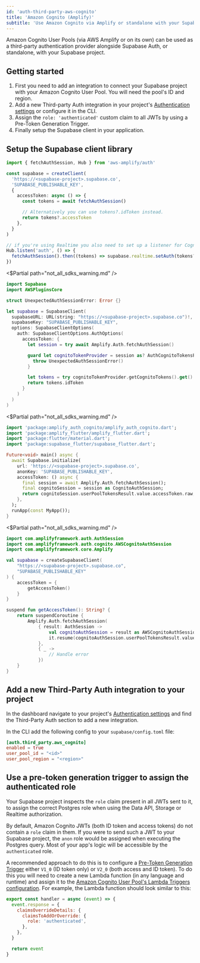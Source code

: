 ```yaml
---
id: 'auth-third-party-aws-cognito'
title: 'Amazon Cognito (Amplify)'
subtitle: 'Use Amazon Cognito via Amplify or standalone with your Supabase project'
---
```


Amazon Cognito User Pools (via AWS Amplify or on its own) can be used as a third-party authentication provider alongside Supabase Auth, or standalone, with your Supabase project.

## Getting started

1. First you need to add an integration to connect your Supabase project with your Amazon Cognito User Pool. You will need the pool's ID and region.
2. Add a new Third-party Auth integration in your project's [Authentication settings](/dashboard/project/_/settings/auth) or configure it in the CLI.
3. Assign the `role: 'authenticated'` custom claim to all JWTs by using a Pre-Token Generation Trigger.
4. Finally setup the Supabase client in your application.

## Setup the Supabase client library

<Tabs type="underlined" queryGroup="cognito-create-client">

<TabPanel id="ts" label="TypeScript (Amplify)">

```typescript
import { fetchAuthSession, Hub } from 'aws-amplify/auth'

const supabase = createClient(
  'https://<supabase-project>.supabase.co',
  'SUPABASE_PUBLISHABLE_KEY',
  {
    accessToken: async () => {
      const tokens = await fetchAuthSession()

      // Alternatively you can use tokens?.idToken instead.
      return tokens?.accessToken
    },
  }
)

// if you're using Realtime you also need to set up a listener for Cognito auth changes
Hub.listen('auth', () => {
  fetchAuthSession().then((tokens) => supabase.realtime.setAuth(tokens?.accessToken))
})
```

</TabPanel>

<TabPanel id="swift" label="Swift (iOS)">
<$Partial path="not_all_sdks_warning.md" />

```swift
import Supabase
import AWSPluginsCore

struct UnexpectedAuthSessionError: Error {}

let supabase = SupabaseClient(
  supabaseURL: URL(string: "https://<supabase-project>.supabase.co")!,
  supabaseKey: "SUPABASE_PUBLISHABLE_KEY",
  options: SupabaseClientOptions(
    auth: SupabaseClientOptions.AuthOptions(
      accessToken: {
        let session = try await Amplify.Auth.fetchAuthSession()

        guard let cognitoTokenProvider = session as? AuthCognitoTokensProvider else {
          throw UnexpectedAuthSessionError()
        }

        let tokens = try cognitoTokenProvider.getCognitoTokens().get()
        return tokens.idToken
      }
    )
  )
)
```

</TabPanel>

<TabPanel id="dart" label="Flutter">
<$Partial path="not_all_sdks_warning.md" />

```dart
import 'package:amplify_auth_cognito/amplify_auth_cognito.dart';
import 'package:amplify_flutter/amplify_flutter.dart';
import 'package:flutter/material.dart';
import 'package:supabase_flutter/supabase_flutter.dart';

Future<void> main() async {
  await Supabase.initialize(
    url: 'https://<supabase-project>.supabase.co',
    anonKey: 'SUPABASE_PUBLISHABLE_KEY',
    accessToken: () async {
      final session = await Amplify.Auth.fetchAuthSession();
      final cognitoSession = session as CognitoAuthSession;
      return cognitoSession.userPoolTokensResult.value.accessToken.raw;
    },
  );
  runApp(const MyApp());
}
```

</TabPanel>

<TabPanel id="kotlin" label="Kotlin">
<$Partial path="not_all_sdks_warning.md" />

```kotlin
import com.amplifyframework.auth.AuthSession
import com.amplifyframework.auth.cognito.AWSCognitoAuthSession
import com.amplifyframework.core.Amplify

val supabase = createSupabaseClient(
    "https://<supabase-project>.supabase.co",
    "SUPABASE_PUBLISHABLE_KEY"
) {
    accessToken = {
        getAccessToken()
    }
}

suspend fun getAccessToken(): String? {
    return suspendCoroutine {
        Amplify.Auth.fetchAuthSession(
            { result: AuthSession ->
                val cognitoAuthSession = result as AWSCognitoAuthSession
                it.resume(cognitoAuthSession.userPoolTokensResult.value?.accessToken)
            },
            { _ ->
                // Handle error
            })
    }
}
```

</TabPanel>

</Tabs>

## Add a new Third-Party Auth integration to your project

In the dashboard navigate to your project's [Authentication settings](/dashboard/project/_/settings/auth) and find the Third-Party Auth section to add a new integration.

In the CLI add the following config to your `supabase/config.toml` file:

```toml
[auth.third_party.aws_cognito]
enabled = true
user_pool_id = "<id>"
user_pool_region = "<region>"
```

## Use a pre-token generation trigger to assign the authenticated role

Your Supabase project inspects the `role` claim present in all JWTs sent to it, to assign the correct Postgres role when using the Data API, Storage or Realtime authorization.

By default, Amazon Cognito JWTs (both ID token and access tokens) do not contain a `role` claim in them. If you were to send such a JWT to your Supabase project, the `anon` role would be assigned when executing the Postgres query. Most of your app's logic will be accessible by the `authenticated` role.

A recommended approach to do this is to configure a [Pre-Token Generation Trigger](https://docs.aws.amazon.com/cognito/latest/developerguide/user-pool-lambda-pre-token-generation.html) either `V1_0` (ID token only) or `V2_0` (both access and ID token). To do this you will need to create a new Lambda function (in any language and runtime) and assign it to the [Amazon Cognito User Pool's Lambda Triggers configuration](https://docs.aws.amazon.com/cognito/latest/developerguide/cognito-user-identity-pools-working-with-aws-lambda-triggers.html). For example, the Lambda function should look similar to this:

<Tabs type="underlined" queryGroup="cognito-lambda">

<TabPanel id="blocking-nodejs" label="Node.js">

```javascript
export const handler = async (event) => {
  event.response = {
    claimsOverrideDetails: {
      claimsToAddOrOverride: {
        role: 'authenticated',
      },
    },
  }

  return event
}
```

</TabPanel>

</Tabs>

